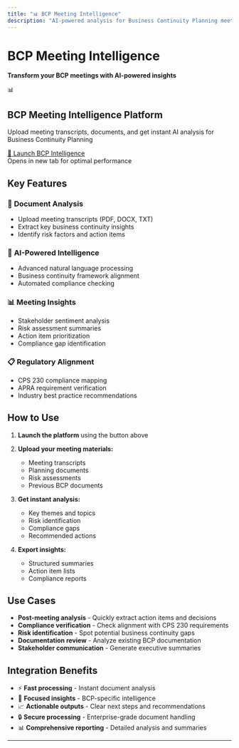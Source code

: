 ```yaml
---
title: "📊 BCP Meeting Intelligence"
description: "AI-powered analysis for Business Continuity Planning meetings and documentation"
---
```


# BCP Meeting Intelligence

**Transform your BCP meetings with AI-powered insights**

<div style={{
  background: 'linear-gradient(135deg, #2563eb 0%, #1d4ed8 100%)',
  color: 'white',
  padding: '40px',
  borderRadius: '12px',
  textAlign: 'center',
  margin: '20px 0',
  boxShadow: '0 8px 24px rgba(37, 99, 235, 0.3)'
}}>
  <div style={{fontSize: '48px', marginBottom: '16px'}}>📊</div>
  <h2 style={{margin: '0 0 16px 0', fontSize: '24px'}}>BCP Meeting Intelligence Platform</h2>
  <p style={{margin: '0 0 24px 0', opacity: 0.9, fontSize: '16px'}}>
    Upload meeting transcripts, documents, and get instant AI analysis for Business Continuity Planning
  </p>
  <a 
    href="https://huggingface.co/spaces/amrendra-fs/BCP-meeting-intelligence" 
    target="_blank"
    style={{
      background: 'rgba(255,255,255,0.15)',
      border: '2px solid rgba(255,255,255,0.3)',
      color: 'white',
      padding: '16px 32px',
      borderRadius: '8px',
      textDecoration: 'none',
      fontWeight: '600',
      fontSize: '18px',
      display: 'inline-block',
      transition: 'all 0.2s ease'
    }}
  >
    🚀 Launch BCP Intelligence
  </a>
  <div style={{marginTop: '16px', fontSize: '14px', opacity: 0.8'}}>
    Opens in new tab for optimal performance
  </div>
</div>

## Key Features

### 📄 **Document Analysis**
- Upload meeting transcripts (PDF, DOCX, TXT)
- Extract key business continuity insights
- Identify risk factors and action items

### 🤖 **AI-Powered Intelligence**
- Advanced natural language processing
- Business continuity framework alignment
- Automated compliance checking

### 📊 **Meeting Insights**
- Stakeholder sentiment analysis
- Risk assessment summaries
- Action item prioritization
- Compliance gap identification

### 📋 **Regulatory Alignment**
- CPS 230 compliance mapping
- APRA requirement verification
- Industry best practice recommendations

## How to Use

1. **Launch the platform** using the button above
2. **Upload your meeting materials:**
   - Meeting transcripts
   - Planning documents
   - Risk assessments
   - Previous BCP documents

3. **Get instant analysis:**
   - Key themes and topics
   - Risk identification
   - Compliance gaps
   - Recommended actions

4. **Export insights:**
   - Structured summaries
   - Action item lists
   - Compliance reports

## Use Cases

- **Post-meeting analysis** - Quickly extract action items and decisions
- **Compliance verification** - Check alignment with CPS 230 requirements
- **Risk identification** - Spot potential business continuity gaps
- **Documentation review** - Analyze existing BCP documentation
- **Stakeholder communication** - Generate executive summaries

## Integration Benefits

- ⚡ **Fast processing** - Instant document analysis
- 🎯 **Focused insights** - BCP-specific intelligence
- 📈 **Actionable outputs** - Clear next steps and recommendations
- 🔒 **Secure processing** - Enterprise-grade document handling
- 📊 **Comprehensive reporting** - Detailed analysis and summaries

---